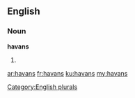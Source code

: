 ==English==

===Noun===
'''havans'''

# {{plural of|[[havan]]}}

[[Category:English plurals]]

[[ar:havans]]
[[fr:havans]]
[[ku:havans]]
[[my:havans]]